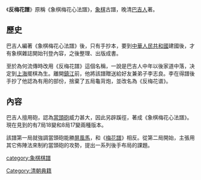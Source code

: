 《'''反梅花譜'''》原稱《象棋梅花心法譜》，[[象棋|象棋]]古譜，晚清[[巴吉人|巴吉人]]著。

==歷史==
巴吉人編著《象棋梅花心法譜》後，只有手抄本，要到[[中華人民共和國|中華人民共和國]]建國後，才有象棋雜誌開始刊登內容，之後整理、出版成書。

至於為何流傳時改用《反梅花譜》這個名稱，一說是巴吉人中年以後家道中落，决定到[[上海|上海]]擺棋為生。離開[[鎮江|鎮江]]前，他將該譜贈送給好友兼弟子李志良。李在得譜後手抄了他認為有用的部份，捨棄了五局龜背炮，並改名為《反梅花谱》。

==內容==
巴吉人擅用砲，認為[[當頭砲|當頭砲]]威力甚大，因此另辟蹊徑，著成《象棋梅花心法譜》。現在見到的有7局18變和8局17變兩種版本。

該譜第一局就強調當頭砲能勝[[屏風馬|屏風馬]]，和《[[梅花譜|梅花譜]]》相反。從第二局開始，主張用其它佈陣法來制約當頭砲的攻勢，提出一系列後手布局的課題。

{{ChineseChess}}
[[category:象棋棋譜|category:象棋棋譜]]
[[Category:清朝典籍|Category:清朝典籍]]